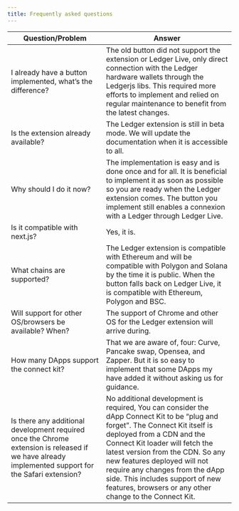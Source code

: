 ```yaml
---
title: Frequently asked questions
---
```




| Question/Problem        |  Answer        | 
| --------------- | -------------- | 
| I already have a button implemented, what’s the difference? | The old button did not support the extension or Ledger Live, only direct connection with the Ledger hardware wallets through the Ledgerjs libs. This required more efforts to implement and relied on regular maintenance to benefit from the latest changes. |
| Is the extension already available? | The Ledger extension is still in beta mode. We will update the documentation when it is accessible to all. | 
| Why should I do it now?  | The implementation is easy and is done once and for all. It is beneficial to implement it as soon as possible so you are ready when the Ledger extension comes. The button you implement still enables a connexion with a Ledger through Ledger Live. |
| Is it compatible with next.js? | Yes, it is. |
| What chains are supported? | The Ledger extension is compatible with Ethereum and will be compatible with Polygon and Solana by the time it is public. When the button falls back on Ledger Live, it is compatible with Ethereum, Polygon and BSC.|
| Will support for other OS/browsers be available? When? | The support of Chrome and other OS for the Ledger extension will arrive during. |
| How many DApps support the connect kit? | That we are aware of, four: Curve, Pancake swap, Opensea, and Zapper. But it is so easy to implement that some DApps my have added it without asking us for guidance. |
| Is there any additional development required once the Chrome extension is released if we have already implemented support for the Safari extension? | No additional development is required, You can consider the dApp Connect Kit to be “plug and forget”. The Connect Kit itself is deployed from a CDN and the Connect Kit loader will fetch the latest version from the CDN. So any new features deployed will not require any changes from the dApp side. This includes support of new features, browsers or any other change to the Connect Kit. |
